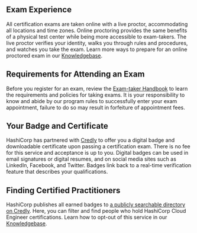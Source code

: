 <!-- Each "## Heading Two" section in this document will be used to populate an FAQ item -->

## Exam Experience

All certification exams are taken online with a live proctor, accommodating all locations and time zones. Online proctoring provides the same benefits of a physical test center while being more accessible to exam-takers. The live proctor verifies your identity, walks you through rules and procedures, and watches you take the exam. Learn more ways to prepare for an online proctored exam in our [Knowledgebase](https://hashicorp-certifications.zendesk.com/hc/en-us/sections/360009756751-Taking-Your-Exam).

## Requirements for Attending an Exam

Before you register for an exam, review the [Exam-taker Handbook](https://hashicorp-certifications.zendesk.com/hc/en-us/articles/360048211571) to learn the requirements and policies for taking exams. It is your responsibility to know and abide by our program rules to successfully enter your exam appointment, failure to do so may result in forfeiture of appointment fees.

## Your Badge and Certificate

HashiCorp has partnered with [Credly](https://www.credly.com/organizations/hashicorp/badges) to offer you a digital badge and downloadable certificate upon passing a certification exam. There is no fee for this service and acceptance is up to you. Digital badges can be used in email signatures or digital resumes, and on social media sites such as LinkedIn, Facebook, and Twitter. Badges link back to a real-time verification feature that describes your qualifications.

## Finding Certified Practitioners

HashiCorp publishes all earned badges to [a publicly searchable directory on Credly](https://www.credly.com/organizations/hashicorp/directory). Here, you can filter and find people who hold HashiCorp Cloud Engineer certifications. Learn how to opt-out of this service in our [Knowledgebase](https://hashicorp-certifications.zendesk.com/hc/en-us/articles/5811382524429-Public-Credential-Directory).
